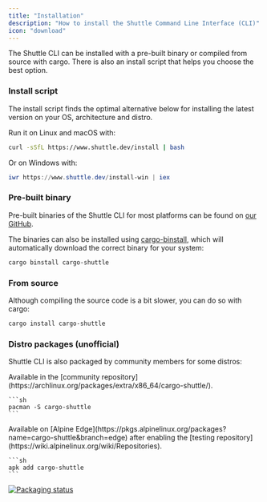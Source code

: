 ```yaml
---
title: "Installation"
description: "How to install the Shuttle Command Line Interface (CLI)"
icon: "download"
---
```


The Shuttle CLI can be installed with a pre-built binary or compiled from source with cargo.
There is also an install script that helps you choose the best option.

<Snippet file="binaries.mdx" />

### Install script

The install script finds the optimal alternative below for installing the latest version on your OS, architecture and distro.

Run it on Linux and macOS with:

```sh
curl -sSfL https://www.shuttle.dev/install | bash
```

Or on Windows with:

```powershell
iwr https://www.shuttle.dev/install-win | iex
```

<Snippet file="telemetry.mdx" />

### Pre-built binary

Pre-built binaries of the Shuttle CLI for most platforms can be found on [our GitHub](https://github.com/shuttle-hq/shuttle/releases/latest).

The binaries can also be installed using [cargo-binstall](https://github.com/cargo-bins/cargo-binstall),
which will automatically download the correct binary for your system:

```sh
cargo binstall cargo-shuttle
```

### From source

Although compiling the source code is a bit slower, you can do so with cargo:

```sh
cargo install cargo-shuttle
```

### Distro packages (unofficial)

Shuttle CLI is also packaged by community members for some distros:

<AccordionGroup>
  <Accordion title="Arch Linux">
    Available in the [community repository](https://archlinux.org/packages/extra/x86_64/cargo-shuttle/).

    ```sh
    pacman -S cargo-shuttle
    ```
  </Accordion>
  <Accordion title="Alpine Linux">
    Available on [Alpine Edge](https://pkgs.alpinelinux.org/packages?name=cargo-shuttle&branch=edge) after enabling the [testing repository](https://wiki.alpinelinux.org/wiki/Repositories).

    ```sh
    apk add cargo-shuttle
    ```
  </Accordion>
</AccordionGroup>

[![Packaging status](https://repology.org/badge/vertical-allrepos/cargo-shuttle.svg)](https://repology.org/project/cargo-shuttle/versions)
